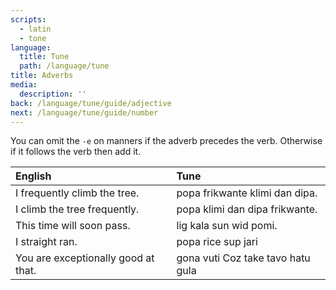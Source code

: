 ```yaml
---
scripts:
  - latin
  - tone
language:
  title: Tune
  path: /language/tune
title: Adverbs
media:
  description: ''
back: /language/tune/guide/adjective
next: /language/tune/guide/number
---
```


You can omit the `-e` on manners if the adverb precedes the verb.
Otherwise if it follows the verb then add it.

| English                             | Tune                              |
| :---------------------------------- | :-------------------------------- |
| I frequently climb the tree.        | popa frikwante klimi dan dipa.    |
| I climb the tree frequently.        | popa klimi dan dipa frikwante.    |
| This time will soon pass.           | lig kala sun wid pomi.            |
| I straight ran.                     | popa rice sup jari                |
| You are exceptionally good at that. | gona vuti Coz take tavo hatu gula |
